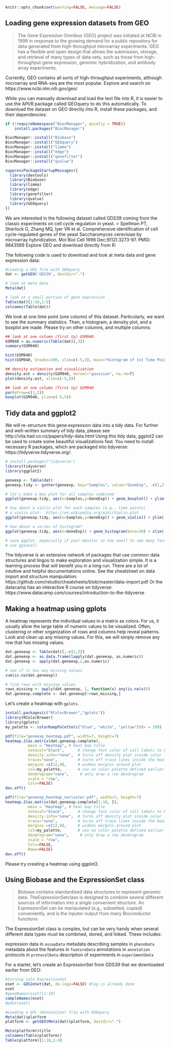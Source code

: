 ```r
knitr::opts_chunk$set(warning=FALSE, message=FALSE)
```

## Loading gene expression datasets from GEO

> The Gene Expression Omnibus (GEO) project was initiated at NCBI in 1999 in response to the growing demand for a public repository for data generated from high-throughput microarray experiments. GEO has a flexible and open design that allows the submission, storage, and retrieval of many types of data sets, such as those from high-throughput gene expression, genomic hybridization, and antibody array experiments. 

Currently, GEO contains all sorts of high-throughput experiments, although microarray and RNA-seq are the most popular. Explore and search on https://www.ncbi.nlm.nih.gov/geo/

While you can manually download and load the text file into R, it is easier to use the API/R package called GEOquery to do this automatically. To download the dataset on GEO directly into R, install these packages, and their dependencies:

```r
if (!requireNamespace("BiocManager", quietly = TRUE))
    install.packages("BiocManager")

BiocManager::install("Biobase")
BiocManager::install("GEOquery")
BiocManager::install("limma")
BiocManager::install("edge")
BiocManager::install("genefilter")
BiocManager::install("qvalue")
```

```r
suppressPackageStartupMessages({
  library(devtools)
  library(Biobase)
  library(limma)
  library(edge)
  library(genefilter)
  library(qvalue)
  library(GEOquery)
})
```

We are interested in the following dataset called GDS39 coming from the classic experiments on cell cycle regulation in yeast.
> Spellman PT, Sherlock G, Zhang MQ, Iyer VR et al. Comprehensive identification of cell cycle-regulated genes of the yeast Saccharomyces cerevisiae by microarray hybridization. Mol Biol Cell 1998 Dec;9(12):3273-97. PMID: 9843569
Explore GEO and download directly from R:

The following code is used to download and look at meta data and gene expression data:

```r
#Loading a GDS file with GEOquery
dat <- getGEO('GDS39', destdir=".")

# look at meta data
Meta(dat)

# look at a small portion of gene expression 
Table(dat)[1:10,1:5]
colnames(Table(dat))
```

We look at one time point (one column) of this dataset. Particularly, we want to see the summary statistics. Then, a histogram, a density plot, and a boxplot are made. Please try on other columns, and multiple columns:

```r
## look at one column (first tp) GSM940
GSM940 = as.numeric(Table(dat)[,3])
summary(GSM940)

hist(GSM940)
hist(GSM940, breaks=100, xlim=c(-5,5), main="Histogram of 1st Time Point in the Yeast Study")

## density estimation and visualization
density.est = density(GSM940, kernel="gaussian", na.rm=T)
plot(density.est, xlim=c(-5,5))

## look at one column (first tp) GSM940
par(mfrow=c(1,2))
boxplot(GSM940, ylim=c(-5,5))
```

## Tidy data and ggplot2

We will re-structure this gene expression data into a tidy data. For further and well-written summary of tidy data, please see http://vita.had.co.nz/papers/tidy-data.html
Using this tidy data, ggplot2 can be used to create some beautiful visualizations fast. You need to install necessary R packages, which are packaged into tidyverse: https://tidyverse.tidyverse.org/:

```r
# install.packages("tidyverse")
library(tidyverse)
library(ggplot2)

geneexp <- Table(dat)
geneexp.tidy <- gather(geneexp, key="Samples", value="GeneExp", -c(1,2))

# let's make a box plot for all samples combined
ggplot(geneexp.tidy, aes(x=Samples,y=GeneExp)) + geom_boxplot() + ylim(-5,5)

# how about a violin plot for each samples (e.g., time points)
# a violin plot:  https://en.wikipedia.org/wiki/Violin_plot
ggplot(geneexp.tidy, aes(x=Samples,y=GeneExp)) + geom_violin() + ylim(-5,5) 

# how about a series of histogram?
ggplot(geneexp.tidy, aes(x=GeneExp)) + geom_histogram(bins=30) + xlim(-5,5) + facet_grid(~Samples)

# save ggplot, especially if your monitor is too small to see many facets
# use ggsave()
```

The tidyverse is an extensive network of packages that use common data structures and lingos to make exploration and visualization simple. It is a learning process that will benefit you in a long run. There are a lot of intuitive and helpful documentations online. 
See the cheatsheet on data import and structure manipulation: https://github.com/rstudio/cheatsheets/blob/master/data-import.pdf
Or the datacamp has an interactive R course on tidyverse: https://www.datacamp.com/courses/introduction-to-the-tidyverse

## Making a heatmap using gplots

A heatmap represents the individual values in a matrix as colors. For us, it usually allow the large table of numeric values to be visualized. Often, clustering or other organization of rows and columns help reveal patterns. Look and clean up any missing values. For this, we will simply remove any row that has missing values.

```r
dat.geneexp <- Table(dat)[,-c(1,2)]
dat.geneexp <- as.data.frame(lapply(dat.geneexp, as.numeric))
dat.geneexp <- apply(dat.geneexp,2,as.numeric)

# see if it has any missing values
sum(is.na(dat.geneexp))

# find rows with missing values
rows_missing <- apply(dat.geneexp, 1, function(x) any(is.na(x)))
dat.geneexp.complete <- dat.geneexp[!rows_missing,]
```

Let's create a heatmap with ``gplots``.

```r
install.packages(c("RColorBrewer","gplots"))
library(RColorBrewer)
library(gplots)
my_palette <- colorRampPalette(c("blue", "white", "yellow"))(n = 299)

pdf(file="geneexp_heatmap.pdf", width=7, height=7)
heatmap.2(as.matrix(dat.geneexp.complete),
          main = "Heatmap", # heat map title
          notecol="black",      # change font color of cell labels to black
          density.info="none",  # turns off density plot inside color legend
          trace="none",         # turns off trace lines inside the heat map
          margins =c(12,9),     # widens margins around plot
          col=my_palette,       # use on color palette defined earlier 
          dendrogram="none",     # only draw a row dendrogram
          scale = "row",
          Colv=FALSE)
dev.off()
```

```r
pdf(file="geneexp_heatmap_nocluster.pdf", width=7, height=7)
heatmap.2(as.matrix(dat.geneexp.complete[1:10, ]),
          main = "Heatmap", # heat map title
          notecol="black",      # change font color of cell labels to black
          density.info="none",  # turns off density plot inside color legend
          trace="none",         # turns off trace lines inside the heat map
          margins =c(12,9),     # widens margins around plot
          col=my_palette,       # use on color palette defined earlier 
          dendrogram="none",     # only draw a row dendrogram
          scale = "row",
          Colv=FALSE,
          Rowv=FALSE)
dev.off()
```

Please try creating a heatmap using ggplot2.

## Using Biobase and the ExpressionSet class

> Biobase contains standardized data structures to represent genomic data.  TheExpressionSetclass is designed to combine several different sources of information into a single convenient structure. An ExpressionSet can be manipulated (e.g., subsetted, copied) conveniently, and is the inputor output from many Bioconductor functions

The ExpressionSet class is complex, but can be very handy when several different data types must be combined, stored, and linked. These includes:

expression data in ``assayData``
metadata describing samples in ``phenoData``
metadata about the features in ``featureData``
annotations in ``annotation``
protocols in ``protocolData``
description of experiments in ``experimentData``

For a starter, let's create an ExpressionSet from GDS39 that we downloaded earlier from GEO:

```r
#turning into ExpressionSet
eset <- GDS2eSet(dat, do.log2=FALSE) #log is already done
eset
#geneNames(eset)[1:10]
sampleNames(eset)
#pdat(eset)

#Loading a GPL (Annotation) file with GEOquery
Meta(dat)$platform
platform <- getGEO(Meta(dat)$platform, destdir=".")

Meta(platform)$title
colnames(Table(platform))
Table(platform)[1:10,1:4]
```
